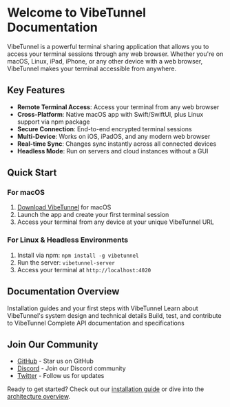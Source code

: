 # Welcome to VibeTunnel Documentation

VibeTunnel is a powerful terminal sharing application that allows you to access your terminal sessions through any web browser. Whether you're on macOS, Linux, iPad, iPhone, or any other device with a web browser, VibeTunnel makes your terminal accessible from anywhere.

## Key Features

- **Remote Terminal Access**: Access your terminal from any web browser
- **Cross-Platform**: Native macOS app with Swift/SwiftUI, plus Linux support via npm package
- **Secure Connection**: End-to-end encrypted terminal sessions
- **Multi-Device**: Works on iOS, iPadOS, and any modern web browser
- **Real-time Sync**: Changes sync instantly across all connected devices
- **Headless Mode**: Run on servers and cloud instances without a GUI

## Quick Start

### For macOS
1. [Download VibeTunnel](https://vibetunnel.com/download) for macOS
2. Launch the app and create your first terminal session
3. Access your terminal from any device at your unique VibeTunnel URL

### For Linux & Headless Environments
1. Install via npm: `npm install -g vibetunnel`
2. Run the server: `vibetunnel-server`
3. Access your terminal at `http://localhost:4020`

## Documentation Overview

<CardGroup cols={2}>
  <Card title="Getting Started" icon="rocket" href="/docs/project-overview">
    Installation guides and your first steps with VibeTunnel
  </Card>
  <Card title="Architecture" icon="building" href="/docs/ARCHITECTURE">
    Learn about VibeTunnel's system design and technical details
  </Card>
  <Card title="Development" icon="code" href="/docs/development">
    Build, test, and contribute to VibeTunnel
  </Card>
  <Card title="API Reference" icon="book" href="/docs/spec">
    Complete API documentation and specifications
  </Card>
</CardGroup>

## Join Our Community

- [GitHub](https://github.com/amantus-ai/vibetunnel) - Star us on GitHub
- [Discord](https://discord.gg/vibetunnel) - Join our Discord community
- [Twitter](https://twitter.com/vibetunnel) - Follow us for updates

Ready to get started? Check out our [installation guide](/mac/README) or dive into the [architecture overview](/docs/ARCHITECTURE).